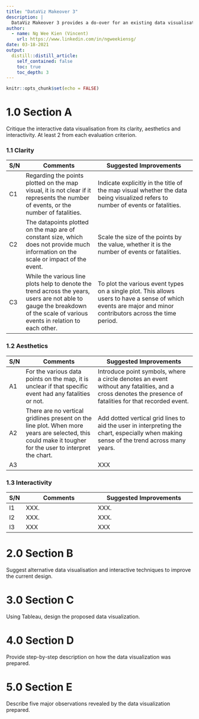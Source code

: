 ```yaml
---
title: "DataViz Makeover 3"
description: |
  DataViz Makeover 3 provides a do-over for an existing data visualisation created to reveal the spatio-temporal patterns of armed conflict in selected South-east Asia countries.
author:
  - name: Ng Wee Kien (Vincent)
    url: https://www.linkedin.com/in/ngweekiensg/
date: 03-18-2021
output:
  distill::distill_article:
    self_contained: false
    toc: true
    toc_depth: 3
---
```



```r
knitr::opts_chunk$set(echo = FALSE)
```

# 1.0 Section A
Critique the interactive data visualisation from its clarity, aesthetics and interactivity. At least 2 from each evaluation criterion.

### 1.1 Clarity

| S/N | Comments | Suggested Improvements |
|-----|---------------------------|-------------------------------------|
| C1 | Regarding the points plotted on the map visual, it is not clear if it represents the number of events, or the number of fatalities. | Indicate explicitly in the title of the map visual whether the data being visualized refers to number of events or fatalities. |
| C2 | The datapoints plotted on the map are of constant size, which does not provide much information on the scale or impact of the event. | Scale the size of the points by the value, whether it is the number of events or fatalities. |
| C3 | While the various line plots help to denote the trend across the years, users are not able to gauge the breakdown of the scale of various events in relation to each other. | To plot the various event types on a single plot. This allows users to have a sense of which events are major and minor contributors across the time period. |

### 1.2 Aesthetics

| S/N | Comments | Suggested Improvements |
|-----|---------------------------|-------------------------------------|
| A1 | For the various data points on the map, it is unclear if that specific event had any fatalities or not.  | Introduce point symbols, where a circle denotes an event without any fatalities, and a cross denotes the presence of fatalities for that recorded event. |
| A2 | There are no vertical gridlines present on the line plot. When more years are selected, this could make it tougher for the user to interpret the chart. | Add dotted vertical grid lines to aid the user in interpreting the chart, especially when making sense of the trend across many years. |
| A3 |  | XXX |

### 1.3 Interactivity

| S/N | Comments | Suggested Improvements |
|-----|---------------------------|-------------------------------------|
| I1 | XXX. | XXX. |
| I2 | XXX. | XXX. |
| I3 | XXX | XXX |



# 2.0 Section B
Suggest alternative data visualisation and interactive techniques to improve the current design. 



# 3.0 Section C
Using Tableau, design the proposed data visualization.




# 4.0 Section D
Provide step-by-step description on how the data visualization was prepared.




# 5.0 Section E
Describe five major observations revealed by the data visualization prepared.


















